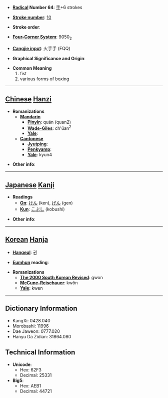 * '''[[Wiktionary:Chinese radical index| Radical]] Number 64''': [[Wiktionary:Chinese radical index 手|手]]+6 strokes

* '''[[Wiktionary:Chinese total strokes index|Stroke number]]''': [[Wiktionary:Chinese total strokes index 10|10]]

* '''Stroke order''': 

* '''[[Wiktionary:Chinese four corner index|Four-Corner System]]''': 9050<sub>2</sub>

* '''[[Wiktionary:Chinese Cangjie index|Cangjie input]]''': 火手手 (FQQ)

* '''Graphical Significance and Origin''': 

* '''Common Meaning'''
*#fist
*# various forms of boxing


----

== [[Chinese]] [[Hanzi]] ==

* '''Romanizations'''
** '''[[Mandarin]]'''
*** '''[[Pinyin]]''': quán (quan2)
*** '''[[Wade-Giles]]''': ch'üan<sup>2</sup>
*** '''[[Yale]]''': 
** '''[[Cantonese]]'''
*** '''[[Jyutping]]''':
*** '''[[Penkyamp]]''': 
*** '''[[Yale]]''': kyun4

* '''Other info''': 

----

== [[Japanese]] [[Kanji]] ==

* '''Readings'''
** '''[[On]]''': [[けん]] (ken), [[げん]] (gen)
** '''[[Kun]]''': [[こぶし]] (kobushi)

* '''Other info''':  

----

== [[Korean]] [[Hanja]] ==

* '''[[Hangeul]]''': 권

* '''[[Eumhun]] reading''': 

* '''Romanizations'''
** '''[[The 2000 South Korean Revised Romanization|The 2000 South Korean Revised]]''': gwon
** '''[[McCune-Reischauer]]''': kwŏn
** '''[[Yale]]''': kwen

----

== Dictionary Information ==

* KangXi: 0428.040
* Morobashi: 11996
* Dae Jaweon: 0777.020
* Hanyu Da Zidian: 31864.080

== Technical Information ==

* '''Unicode''':
** Hex: 62F3
** Decimal: 25331
* '''Big5''':
** Hex: AEB1
** Decimal: 44721